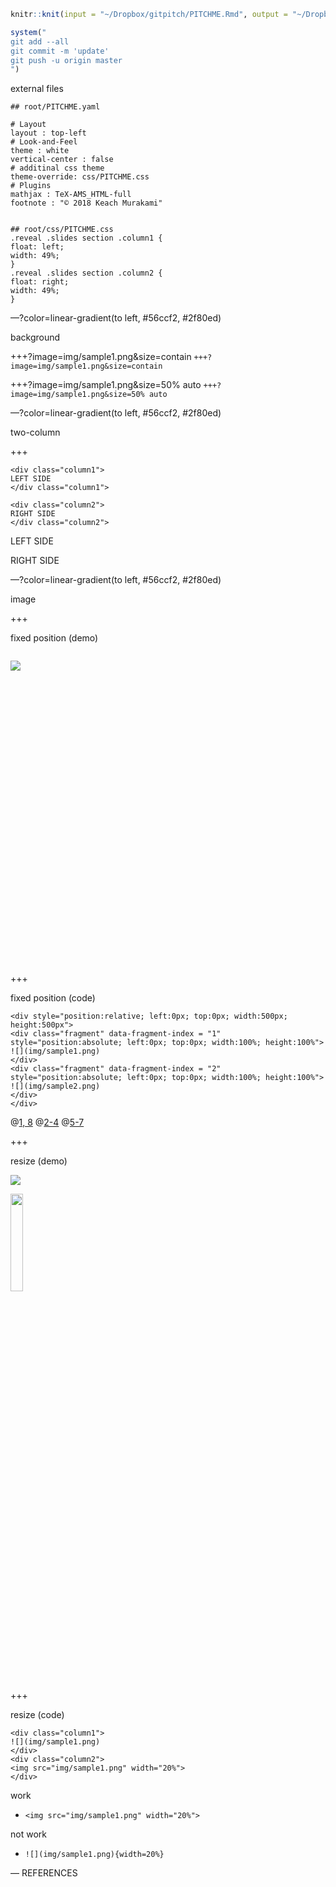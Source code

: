 ```r
knitr::knit(input = "~/Dropbox/gitpitch/PITCHME.Rmd", output = "~/Dropbox/gitpitch/PITCHME.md")

system("
git add --all
git commit -m 'update'
git push -u origin master
")
```

external files

```
## root/PITCHME.yaml

# Layout
layout : top-left
# Look-and-Feel
theme : white
vertical-center : false
# additinal css theme
theme-override: css/PITCHME.css
# Plugins
mathjax : TeX-AMS_HTML-full
footnote : "© 2018 Keach Murakami"


## root/css/PITCHME.css
.reveal .slides section .column1 {
float: left;
width: 49%;
}
.reveal .slides section .column2 {
float: right;
width: 49%;
}
```

---?color=linear-gradient(to left, #56ccf2, #2f80ed)
<!-- .slide: class="center" -->

background

+++?image=img/sample1.png&size=contain
`+++?image=img/sample1.png&size=contain`

+++?image=img/sample1.png&size=50% auto
`+++?image=img/sample1.png&size=50% auto`





---?color=linear-gradient(to left, #56ccf2, #2f80ed)
<!-- .slide: class="center" -->

two-column

+++

```
<div class="column1">
LEFT SIDE
</div class="column1">

<div class="column2">
RIGHT SIDE
</div class="column2">
```

<div class="column1">
LEFT SIDE
</div class="column1">

<div class="column2">
RIGHT SIDE
</div class="column2">


---?color=linear-gradient(to left, #56ccf2, #2f80ed)
<!-- .slide: class="center" -->

image

+++

fixed position (demo)

<div style="position:relative; left:0px; top:0px; width:500px; height:500px">
<div class="fragment" data-fragment-index = "1" style="position:absolute; left:0px; top:0px; width:100%; height:100%">
![](img/sample1.png)
</div>
<div class="fragment" data-fragment-index = "2" style="position:absolute; left:0px; top:0px; width:100%; height:100%">
![](img/sample2.png)
</div>
</div>

+++

fixed position (code)

```
<div style="position:relative; left:0px; top:0px; width:500px; height:500px">
<div class="fragment" data-fragment-index = "1" style="position:absolute; left:0px; top:0px; width:100%; height:100%">
![](img/sample1.png)
</div>
<div class="fragment" data-fragment-index = "2" style="position:absolute; left:0px; top:0px; width:100%; height:100%">
![](img/sample2.png)
</div>
</div>
```

@[1, 8](generate fixed rectangle)
@[2-4](display the first plot using ‘fragment’)
@[5-7](display the second plot using ‘fragment’)

+++

resize (demo)

<div class="column1">
![](img/sample1.png)
</div>
<div class="column2">
<img src="img/sample1.png" width="20%">
</div>

+++

resize (code)

```
<div class="column1">
![](img/sample1.png)
</div>
<div class="column2">
<img src="img/sample1.png" width="20%">
</div>
```

work

- `<img src="img/sample1.png" width="20%">`

not work

- `![](img/sample1.png){width=20%}`






--- REFERENCES
<!-- .slide: class="center" -->
